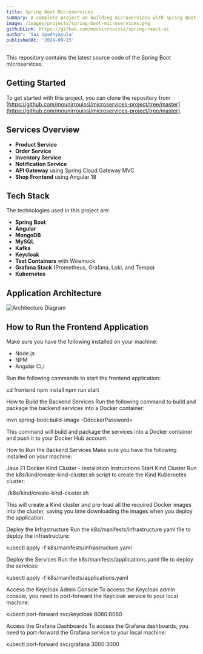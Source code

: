 ```yaml
---
title: Spring Boot Microservices
summary: A complete project on building microservices with Spring Boot.
image: /images/projects/spring-boot-microservices.png
githubLink: https://github.com/mounirrouissi/spring-react-ai
author: 'Sai Upadhyayula'
publishedAt: '2024-09-15'
---
```


This repository contains the latest source code of the Spring Boot microservices.

## Getting Started

To get started with this project, you can clone the repository from [https://github.com/mounirrouissi/microservices-project/tree/master](https://github.com/mounirrouissi/microservices-project/tree/master).

## Services Overview

- **Product Service**
- **Order Service**
- **Inventory Service**
- **Notification Service**
- **API Gateway** using Spring Cloud Gateway MVC
- **Shop Frontend** using Angular 18

## Tech Stack

The technologies used in this project are:

- **Spring Boot**
- **Angular**
- **MongoDB**
- **MySQL**
- **Kafka**
- **Keycloak**
- **Test Containers** with Wiremock
- **Grafana Stack** (Prometheus, Grafana, Loki, and Tempo)
- **Kubernetes**

## Application Architecture

![Architecture Diagram](img.png)

## How to Run the Frontend Application

Make sure you have the following installed on your machine:

- Node.js
- NPM
- Angular CLI

Run the following commands to start the frontend application:



cd frontend
npm install
npm run start


How to Build the Backend Services
Run the following command to build and package the backend services into a Docker container:


mvn spring-boot:build-image -DdockerPassword=<your-docker-account-password>



This command will build and package the services into a Docker container and push it to your Docker Hub account.

How to Run the Backend Services
Make sure you have the following installed on your machine:

Java 21
Docker
Kind Cluster - Installation Instructions
Start Kind Cluster
Run the k8s/kind/create-kind-cluster.sh script to create the Kind Kubernetes cluster:



./k8s/kind/create-kind-cluster.sh



This will create a Kind cluster and pre-load all the required Docker images into the cluster, saving you time downloading the images when you deploy the application.

Deploy the Infrastructure
Run the k8s/manifests/infrastructure.yaml file to deploy the infrastructure:



kubectl apply -f k8s/manifests/infrastructure.yaml




Deploy the Services
Run the k8s/manifests/applications.yaml file to deploy the services:



kubectl apply -f k8s/manifests/applications.yaml



Access the Keycloak Admin Console
To access the Keycloak admin console, you need to port-forward the Keycloak service to your local machine:



kubectl port-forward svc/keycloak 8080:8080



Access the Grafana Dashboards
To access the Grafana dashboards, you need to port-forward the Grafana service to your local machine:


kubectl port-forward svc/grafana 3000:3000